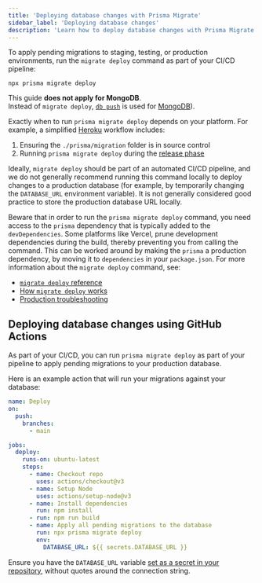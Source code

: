 ```yaml
---
title: 'Deploying database changes with Prisma Migrate'
sidebar_label: 'Deploying database changes'
description: 'Learn how to deploy database changes with Prisma Migrate.'
---
```


<TopBlock title={frontMatter.title}>

To apply pending migrations to staging, testing, or production environments, run the `migrate deploy` command as part of your CI/CD pipeline:

```terminal
npx prisma migrate deploy
```

<Admonition type="info">

This guide **does not apply for MongoDB**.<br />
Instead of `migrate deploy`, [`db push`](/orm/prisma-migrate/workflows/prototyping-your-schema) is used for [MongoDB](/orm/overview/databases/mongodb)).

</Admonition>

Exactly when to run `prisma migrate deploy` depends on your platform. For example, a simplified [Heroku](/orm/prisma-client/deployment/traditional/deploy-to-heroku) workflow includes:

1. Ensuring the `./prisma/migration` folder is in source control
2. Running `prisma migrate deploy` during the [release phase](https://devcenter.heroku.com/articles/release-phase)

Ideally, `migrate deploy` should be part of an automated CI/CD pipeline, and we do not generally recommend running this command locally to deploy changes to a production database (for example, by temporarily changing the `DATABASE_URL` environment variable). It is not generally considered good practice to store the production database URL locally.

Beware that in order to run the `prisma migrate deploy` command, you need access to the `prisma` dependency that is typically added to the `devDependencies`. Some platforms like Vercel, prune development dependencies during the build, thereby preventing you from calling the command. This can be worked around by making the `prisma` a production dependency, by moving it to `dependencies` in your `package.json`.
For more information about the `migrate deploy` command, see:

- [`migrate deploy` reference](/orm/reference/prisma-cli-reference#migrate-deploy)
- [How `migrate deploy` works](/orm/prisma-migrate/workflows/development-and-production#production-and-testing-environments)
- [Production troubleshooting](/orm/prisma-migrate/workflows/patching-and-hotfixing)

</TopBlock>

## Deploying database changes using GitHub Actions

As part of your CI/CD, you can run `prisma migrate deploy` as part of your pipeline to apply pending migrations to your production database.

Here is an example action that will run your migrations against your database:

```yaml file=deploy.yml highlight=17-20 showLineNumbers
name: Deploy
on:
  push:
    branches:
      - main

jobs:
  deploy:
    runs-on: ubuntu-latest
    steps:
      - name: Checkout repo
        uses: actions/checkout@v3
      - name: Setup Node
        uses: actions/setup-node@v3
      - name: Install dependencies
        run: npm install
      - run: npm run build
      - name: Apply all pending migrations to the database
        run: npx prisma migrate deploy
        env:
          DATABASE_URL: ${{ secrets.DATABASE_URL }}
```

Ensure you have the `DATABASE_URL` variable [set as a secret in your repository](https://docs.github.com/en/actions/security-guides/using-secrets-in-github-actions), without quotes around the connection string.
